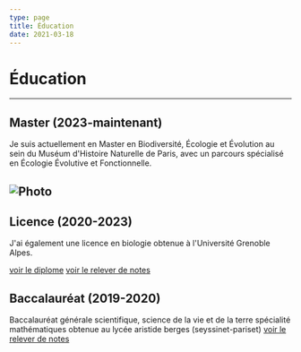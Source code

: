 ```yaml
---
type: page
title: Éducation
date: 2021-03-18
---
```


# Éducation
---
## Master (2023-maintenant)
Je suis actuellement en Master en Biodiversité, Écologie et Évolution au sein du Muséum d'Histoire Naturelle de Paris, avec un parcours spécialisé en Écologie Évolutive et Fonctionnelle.


<Image
  src="/images/amphitheatre2-800.webp"
  alt="Photo"
  width={1125}
  height={750}
  priority
  className="next-image"
/>
---
## Licence (2020-2023)
J'ai également une licence en biologie obtenue à l'Université Grenoble Alpes.

<a href="/images/78967265-2c60-4a17-aea2-b566505ce719.pdf" target="_blank" title="Cliquez pour prévisualiser le diplôme au format PDF">voir le diplome</a>
<a href="/images/78071a81-892e-4034-a225-ae91b08eca15.pdf" target="_blank">voir le relever de notes</a>


<ImageLicence
  src="/images/UGA.jpeg"
  alt="Licence"
  width={800}
  height={600}
  priority
  className="next-image"
/>

## Baccalauréat (2019-2020)
Baccalauréat générale scientifique, science de la vie et de la terre spécialité mathématiques obtenue au lycée aristide berges (seyssinet-pariset)
<a href="/images/BAC releve de note.jpg" target="_blank" title="Cliquez pour prévisualiser le diplôme au format PDF">voir le relever de notes</a>


<ImageBac
  src="/images/berges.jpg"
  alt="Bac"
  width={800}
  height={600}
  priority
  className="next-image"
  />
